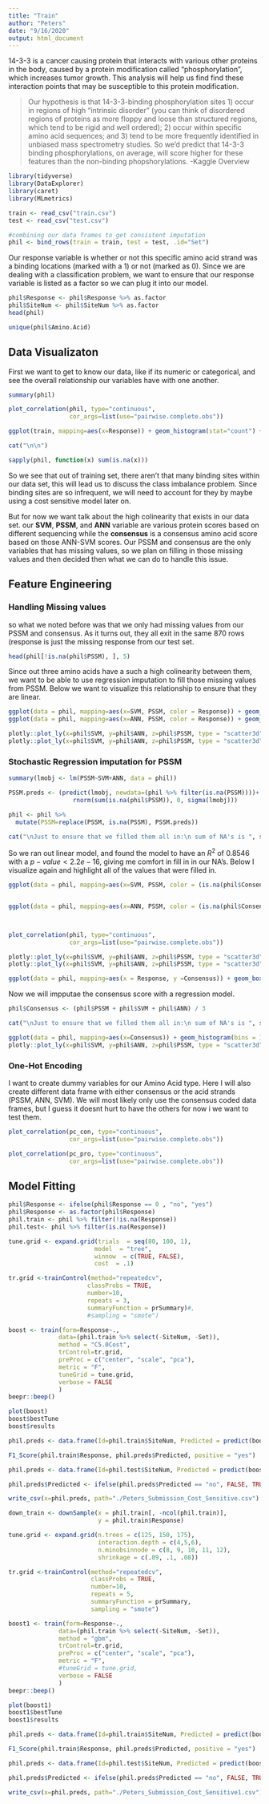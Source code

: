 ```yaml
---
title: "Train"
author: "Peters"
date: "9/16/2020"
output: html_document
---
```

14-3-3 is a cancer causing protein that interacts with various other proteins in the body, caused by a protein modification called  "phosphorylation", which increases tumor growth. This analysis will help us find find these interaction points that may be susceptible to this protein modification.

>Our hypothesis is that 14-3-3-binding phosphorylation sites 1) occur in regions of high "intrinsic disorder" (you can think of disordered regions of proteins as more floppy and loose than structured regions, which tend to be rigid and well ordered); 2) occur within specific amino acid sequences; and 3) tend to be more frequently identified in unbiased mass spectrometry studies. So we'd predict that 14-3-3 binding phosphorylations, on average, will score higher for these features than the non-binding phopshorylations. -Kaggle Overview


```r
library(tidyverse)
library(DataExplorer)
library(caret)
library(MLmetrics)

train <- read_csv("train.csv")
test <- read_csv("test.csv")

#combining our data frames to get consistent imputation
phil <- bind_rows(train = train, test = test, .id="Set")
```

Our response variable is whether or not this specific amino acid strand was a binding locations (marked with a 1) or not (marked as 0). Since we are dealing with a classification problem, we want to ensure that our response variable is listed as a factor so we can plug it into our model.

```r
phil$Response <- phil$Response %>% as.factor
phil$SiteNum <- phil$SiteNum %>% as.factor
head(phil)

unique(phil$Amino.Acid)
```

## Data Visualizaton

First we want to get to know our data, like if its numeric or categorical, and see the overall relationship our variables have with one another.

```r
summary(phil)

plot_correlation(phil, type="continuous", 
                 cor_args=list(use="pairwise.complete.obs"))

ggplot(train, mapping=aes(x=Response)) + geom_histogram(stat="count") + ggtitle("Distribution of Response Variable in 'train' Set") + theme_classic()

cat("\n\n")

sapply(phil, function(x) sum(is.na(x)))
```

So we see that out of training set, there aren't that many binding sites within our data set, this will lead us to discuss the class imbalance problem. Since binding sites are so infrequent, we will need to account for they by maybe using a cost sensitive model later on.

But for now we want talk about the high colinearity that exists in our data set. our **SVM**, **PSSM**, and **ANN** variable are various protein scores based on different sequencing while the **consensus** is a consensus amino acid score based on those ANN-SVM scores. Our PSSM and consensus are the only variables that has missing values, so we plan on filling in those missing values and then decided then what we can do to handle this issue.

## Feature Engineering

### Handling Missing values
so what we noted before was that we only had missing values from our PSSM and consensus. As it turns out, they all exit in the same 870 rows (response is just the missing response from our test set.
```r
head(phil[!is.na(phil$PSSM), ], 5)
```
Since out three amino acids have a such a high colinearity between them, we want to be able to use regression imputation to fill those missing values from PSSM. Below we want to visualize this relationship to ensure that they are linear.

```r
ggplot(data = phil, mapping=aes(x=SVM, PSSM, color = Response)) + geom_point() + ggtitle("SVM vs PSSM") + theme_classic()
ggplot(data = phil, mapping=aes(x=ANN, PSSM, color = Response)) + geom_point() + ggtitle("ANN vs PSSM") + theme_classic()

plotly::plot_ly(x=phil$SVM, y=phil$ANN, z=phil$PSSM, type = "scatter3d", mode="markers")
plotly::plot_ly(x=phil$SVM, y=phil$ANN, z=phil$PSSM, type = "scatter3d", mode="markers", color = phil$Response)
```


### Stochastic Regression imputation for PSSM

```r
summary(lmobj <- lm(PSSM~SVM+ANN, data = phil))

PSSM.preds <- (predict(lmobj, newdata=(phil %>% filter(is.na(PSSM))))+
                  rnorm(sum(is.na(phil$PSSM)), 0, sigma(lmobj)))

phil <- phil %>%
  mutate(PSSM=replace(PSSM, is.na(PSSM), PSSM.preds))

cat("\nJust to ensure that we filled them all in:\n sum of NA's is ", sum(is.na(phil$PSSM)))
```

So we ran out linear model, and found the model to have an $R^2$ of $0.8546$ with a $p-value < 2.2e-16$, giving me comfort in fill in in our NA's. Below I visualize again and highlight all of the values that were filled in.

```r
ggplot(data = phil, mapping=aes(x=SVM, PSSM, color = (is.na(phil$Consensus)))) + geom_point() + labs(color = "Imputated Values") + ggtitle("SVM vs PSSM after Imputation") + theme_classic()


ggplot(data = phil, mapping=aes(x=ANN, PSSM, color = (is.na(phil$Consensus)))) + geom_point() + labs(color = "Imputated Values")  + ggtitle("ANN vs PSSM after Imputation") + theme_classic()



plot_correlation(phil, type="continuous", 
                 cor_args=list(use="pairwise.complete.obs"))
```


```r
plotly::plot_ly(x=phil$SVM, y=phil$ANN, z=phil$PSSM, type = "scatter3d", mode="markers", color = (is.na(phil$Consensus)))
plotly::plot_ly(x=phil$SVM, y=phil$ANN, z=phil$PSSM, type = "scatter3d", mode="markers", color = phil$Response)
```

```r
ggplot(data = phil, mapping=aes(x = Response, y =Consensus)) + geom_boxplot() + theme_classic() #+ labs(color = "Imputated Values")  + ggtitle("ANN vs PSSM after Imputation") + theme_classic()
```


Now we will impputae the consensus score with a regression model.

```r
phil$Consensus <- (phil$PSSM + phil$SVM + phil$ANN) / 3

cat("\nJust to ensure that we filled them all in:\n sum of NA's is ", sum(is.na(phil$Consensus)))

ggplot(data = phil, mapping=aes(x=Consensus)) + geom_histogram(bins = 15) + ggtitle("Distribution of Consensus scores") + theme_classic()
plotly::plot_ly(x=phil$SVM, y=phil$ANN, z=phil$PSSM, type = "scatter3d", mode="markers", color = phil$Response)

```


### One-Hot Encoding

I want to create dummy variables for our Amino Acid type. Here I will also create different data frame with either consensus or the acid strands (PSSM, ANN, SVM). We will most likely only use the consensus coded data frames, but I guess it doesnt hurt to have the others for now i we want to test them.



```r
plot_correlation(pc_con, type="continuous", 
                 cor_args=list(use="pairwise.complete.obs"))

plot_correlation(pc_pro, type="continuous", 
                 cor_args=list(use="pairwise.complete.obs"))
```

## Model Fitting

```r
phil$Response <- ifelse(phil$Response == 0 , "no", "yes")
phil$Response <- as.factor(phil$Response)
phil.train <- phil %>% filter(!is.na(Response))
phil.test<- phil %>% filter(is.na(Response))
```


```r
tune.grid <- expand.grid(trials  = seq(80, 100, 1),
                        model  = "tree",
                        winnow  = c(TRUE, FALSE),
                        cost  = .1)

tr.grid <-trainControl(method="repeatedcv",
                      classProbs = TRUE,
                      number=10,
                      repeats = 3,
                      summaryFunction = prSummary)#,
                      #sampling = "smote")

boost <- train(form=Response~., 
              data=(phil.train %>% select(-SiteNum, -Set)),
              method = "C5.0Cost",
              trControl=tr.grid,
              preProc = c("center", "scale", "pca"),
              metric = "F",
              tuneGrid = tune.grid,
              verbose = FALSE
              )
beepr::beep()

plot(boost) 
boost$bestTune
boost$results

phil.preds <- data.frame(Id=phil.train$SiteNum, Predicted = predict(boost, newdata = phil.train))

F1_Score(phil.train$Response, phil.preds$Predicted, positive = "yes")
```



```r
phil.preds <- data.frame(Id=phil.test$SiteNum, Predicted = predict(boost, newdata = phil.test))

phil.preds$Predicted <- ifelse(phil.preds$Predicted == "no", FALSE, TRUE)

write_csv(x=phil.preds, path="./Peters_Submission_Cost_Sensitive.csv")
```



```r
down_train <- downSample(x = phil.train[, -ncol(phil.train)],
                         y = phil.train$Response)

tune.grid <- expand.grid(n.trees = c(125, 150, 175),
                         interaction.depth = c(4,5,6),
                         n.minobsinnode = c(8, 9, 10, 11, 12),
                         shrinkage = c(.09, .1, .08))

tr.grid <-trainControl(method="repeatedcv",
                       classProbs = TRUE,
                       number=10,
                       repeats = 5,
                       summaryFunction = prSummary,
                       sampling = "smote")

boost1 <- train(form=Response~., 
              data=(phil.train %>% select(-SiteNum, -Set)),
              method = "gbm",
              trControl=tr.grid,
              preProc = c("center", "scale", "pca"),
              metric = "F",
              #tuneGrid = tune.grid,
              verbose = FALSE
              )
beepr::beep()

plot(boost1) 
boost1$bestTune
boost1$results

phil.preds <- data.frame(Id=phil.train$SiteNum, Predicted = predict(boost1, newdata = phil.train))

F1_Score(phil.train$Response, phil.preds$Predicted, positive = "yes")
```




```r
phil.preds <- data.frame(Id=phil.test$SiteNum, Predicted = predict(boost1, newdata = phil.test))

phil.preds$Predicted <- ifelse(phil.preds$Predicted == "no", FALSE, TRUE)

write_csv(x=phil.preds, path="./Peters_Submission_Cost_Sensitive1.csv")
```


